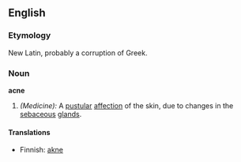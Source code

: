 ==English==
===Etymology===
New Latin, probably a corruption of Greek.
===Noun===
'''acne'''

#''(Medicine):'' A [[pustular]] [[affection]] of the skin, due to changes in the [[sebaceous]] [[glands]].

====Translations====
*Finnish: [[akne]]
